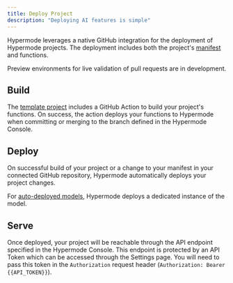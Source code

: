 ```yaml
---
title: Deploy Project
description: "Deploying AI features is simple"
---
```


Hypermode leverages a native GitHub integration for the deployment of Hypermode projects. The deployment includes both the project's [manifest](/manifest) and functions.

<Note>
  Preview environments for live validation of pull requests are in development.
</Note>

## Build

The [template project](https://github.com/hypermodeAI/template-project) includes a GitHub Action to build your project's functions. On success, the action deploys your functions to Hypermode when committing or merging to the branch defined in the Hypermode Console.

## Deploy

On successful build of your project or a change to your manifest in your connected GitHub repository, Hypermode automatically deploys your project changes.

For [auto-deployed models](/define-models#auto-deployed-models), Hypermode deploys a dedicated instance of the model.

## Serve

Once deployed, your project will be reachable through the API endpoint specified in the Hypermode Console. This endpoint is protected by an API Token which
can be accessed through the Settings page. You will need to pass this token in the `Authorization` request header (`Authorization: Bearer {{API_TOKEN}}`).
